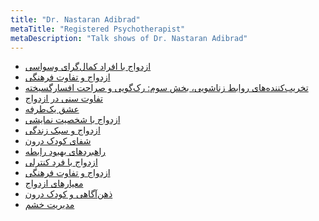 ```yaml
---
title: "Dr. Nastaran Adibrad"
metaTitle: "Registered Psychotherapist"
metaDescription: "Talk shows of Dr. Nastaran Adibrad"
---
```


* [ازدواج با افراد کمال‌گرای وسواسی](https://youtu.be/1-DAJ_tGgYY)
* [ازدواج و تفاوت فرهنگی](https://youtu.be/Hu6hw5E49lU)
* [تخریب‌کننده‌های روابط زناشویی، بخش سوم: رک‌گویی و صراحت افسارگسیخته](https://youtu.be/15VxJM1iyNY)
* [تفاوت سنی در ازدواج](https://youtu.be/F82z9MzUTEI)
* [عشق یک‌طرفه](https://youtu.be/m7GxU7Rjmws)
* [ازدواج با شخصیت نمایشی](https://youtu.be/KM7a1EXGLJ4)
* [ازدواج و سبک زندگی](https://youtu.be/VXwOAYxIvyQ)
* [شفای کودک درون](https://youtu.be/XBqfBjL5dpY)
* [راهبردهای بهبود رابطه](https://youtu.be/Y_sJpyBDcPI)
* [ازدواج با فرد کنترلی](https://youtu.be/dAifGvIJDZI)
* [ازدواج و تفاوت فرهنگی](https://youtu.be/Hu6hw5E49lU)
* [معیارهای ازدواج](https://youtu.be/Hu6hw5E49lU)
* [ذهن‌آگاهی و کودک درون](https://youtu.be/PYzATgNbx8g)
* [مدیریت خشم](https://youtu.be/nuPA5ZGyeNk)
